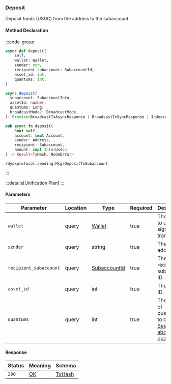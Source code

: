 ### Deposit

Deposit funds (USDC) from the address to the subaccount.

#### Method Declaration

:::code-group

```python [Python]
async def deposit(
    self,
    wallet: Wallet,
    sender: str,
    recipient_subaccount: SubaccountId,
    asset_id: int,
    quantums: int,
)
```

```typescript [TypeScript]
async deposit(
  subaccount: SubaccountInfo,
  assetId: number,
  quantums: Long,
  broadcastMode?: BroadcastMode,
): Promise<BroadcastTxAsyncResponse | BroadcastTxSyncResponse | IndexedTx>
```

```rust [Rust]
pub async fn deposit(
    &mut self,
    account: &mut Account,
    sender: Address,
    recipient: Subaccount,
    amount: impl Into<Usdc>,
) -> Result<TxHash, NodeError>
```

```url [API]
/dydxprotocol.sending.Msg/DepositToSubaccount
```

:::

:::details[Unification Plan]
:::

#### Parameters

| Parameter                 | Location  | Type              | Required  | Description                                                       |
| ------------------------- | --------- | ----------------- | --------- | ----------------------------------------------------------------- |
| `wallet`                  | query     | [Wallet]          | true      | The wallet to use for signing the transaction.                    |
| `sender`                  | query     | string            | true      | The sender address.                                               |
| `recipient_subaccount`    | query     | [SubaccountId]    | true      | The recipient subaccount ID.                                      |
| `asset_id`                | query     | int               | true      | The asset ID.                                                     |
| `quantums`                | query     | int               | true      | The amount of quantums to deposit. [See more about quantums]      |

#### Response

| Status | Meaning     | Schema   |
| ------ | ----------- | -------- |
| `200`  | [OK]        | [TxHash] |

[Wallet]: /types/wallet
[SubaccountId]: /types/Subaccount_id
[OK]: /types/ok
[TxHash]: /types/tx_hash
[See more about quantums]: ../../concepts/trading/quantums#quantums